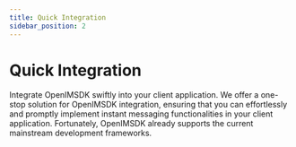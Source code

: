 ```yaml
---
title: Quick Integration
sidebar_position: 2
---
```


# Quick Integration

Integrate OpenIMSDK swiftly into your client application. We offer a one-stop solution for OpenIMSDK integration, ensuring that you can effortlessly and promptly implement instant messaging functionalities in your client application. Fortunately, OpenIMSDK already supports the current mainstream development frameworks.

<CardSection id="Integrated">

 <Card
    title="iOS"
    to="/sdks/quickstart/ios"
  />
  <Card
    title="Android"
    to="/sdks/quickstart/android"
  />
 
  <Card
    title="Flutter"
    to="/sdks/quickstart/flutter"
  />
  <Card
    title="React Native"
    to="/sdks/quickstart/reactNative"
  />
 
  <Card
    title="Browser"
    to="/sdks/quickstart/browser"
  />
   <Card
    title="uni-app"
    to="/sdks/quickstart/uniapp"
  />
  <Card
    title="Mini Program"
    to="/sdks/quickstart/miniProgram"
  />
  <Card
    title="Unity"
    to="/sdks/quickstart/unity"
  />
</CardSection>